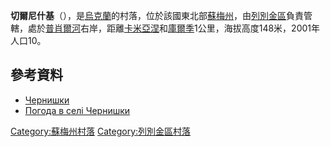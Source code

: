 {{coord|50|29|23|N|34|17|50|E|scale:100000_region:UA|display=title}}

'''切爾尼什基'''（{{lang-uk|Чернишки}}），是[[烏克蘭|烏克蘭]]的村落，位於該國東北部[[蘇梅州|蘇梅州]]，由[[列別金區|列別金區]]負責管轄，處於[[普肖爾河|普肖爾河]]右岸，距離[[卡米亞涅_(列別金區)|卡米亞涅]]和[[庫爾季_(列別金區)|庫爾季]]1公里，海拔高度148米，2001年人口10。

==參考資料==
* [http://w1.c1.rada.gov.ua/pls/z7502/A005?rdat1=02.02.2010&rf7571=29359 Чернишки]{{dead link|date=2017年11月 |bot=InternetArchiveBot |fix-attempted=yes }}
* [http://weather.in.ua/ua/symskaja/28326 Погода в селі Чернишки] {{Wayback|url=http://weather.in.ua/ua/symskaja/28326 |date=20111219211354 }}

{{DEFAULTSORT:Чернишки}}
[[Category:蘇梅州村落|Category:蘇梅州村落]]
[[Category:列別金區村落|Category:列別金區村落]]


{{Sumy-geo-stub}}